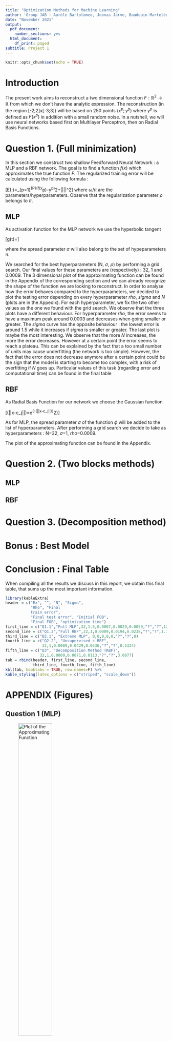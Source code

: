 ```yaml
---
title: "Optimization Methods for Machine Learning"
author: 'Group JAB : Aurèle Bartolomeo, Joonas Järve, Baudouin Martelée '
date: "November 2021"
output:
  pdf_document:
    number_sections: yes
  html_document:
    df_print: paged
subtitle: Project 1
---
```


```r
knitr::opts_chunk$set(echo = TRUE)
```

# Introduction {-}

The present work aims to reconstruct a two dimensional function $\textit{F} : \mathbb{R}^2 \rightarrow \mathbb{R}$ from which we don't have the analytic
expression. The reconstruction (in the region [-2;2]x[-3;3]) will be based on 250 points $(x^p;y^p)$ where $y^p$ is defined as $F(x^p)$ in addition with a small random noise. In a nutshell, we will use neural networks based first on Multilayer Perceptron, then on Radial Basis Functions.

# Question 1. (Full minimization)
In this section we construct two shallow Feedforward Neural Network : a MLP and a RBF network. The goal is to find a function $f(x)$ which approximates the true function $F$. The regularized training error will be calculated using the following formula :

\[E(\omega;\pi)=\frac{1}{2P}\sum_{p=1}^{P}(f(x^p)-y^p)^2+\frac{\rho}{2}||\omega||^2\]
where $\omega$/$\pi$ are the parameters/hyperparameters. Observe that the regularization parameter $\rho$ belongs to $\pi$.

## MLP
As activation function for the MLP network we use the hyperbolic tangent

\[g(t)=\frac{e^{2\sigma t}-1}{e^{2\sigma t}+1}\]

where the spread parameter $\sigma$ will also belong to the set of hypeparameters $\pi$.

We searched for the best hyperparameters (N, $\sigma$, $\rho$) by performing a grid search. Our final values for these parameters are (respectively) : 32, 1 and 0.0009. The 3 dimensional plot of the approximating function can be found in the Appendix of the corresponding section and we can already recognize the shape of the function we are looking to reconstruct. In order to analyse how the error behaves compared to the hyperparameters, we decided to plot the testing error depending on every hyperparameter $rho$, $sigma$ and $N$ (plots are in the Appedix). For each hyperparameter, we fix the two other values as the one we found with the grid search. We observe that the three plots have a different behaviour. For hyperparameter $rho$, the error seems to have a maximum peak around 0.0003 and decreases when going smaller or greater. The $sigma$ curve has the opposite behaviour : the lowest error is around 1.5 while it increases if $sigma$ is smaller or greater. The last plot is maybe the most interesting. We observe that the more $N$ increases, the more the error decreases. However at a certain point the error seems to reach a plateau. This can be explained by the fact that a too small number of units  may cause underfitting (the network is too simple). However, the fact that the error does not decrease anymore after a certain point could be the sign that the model is starting to become too complex, with a risk of overfitting if $N$ goes up. Particular values of this task (regarding error and computational time) can be found in the final table 

## RBF
As Radial Basis Function for our network we choose the Gaussian function

\[\phi(||x-c_j||)=e^{-(||x-c_j||/\sigma)^2}\]

As for MLP, the spread parameter $\sigma$ of the function $\phi$ will be added to the list of hyperparameters. After performing a grid search we decide to take as hyperparameters : N=32, $\sigma$=1, $rho$=0.0009.

The plot of the approximating function can be found in the Appendix.  

# Question 2. (Two blocks methods)

## MLP

## RBF

# Question 3. (Decomposition method)

# Bonus : Best Model

# Conclusion : Final Table

When compiling all the results we discuss in this report, we obtain this final table, that sums up the most important information. 
```r
library(kableExtra)
header = c("Ex", "", "N", "Sigma", 
           "Rho", "Final 
           train error",
           "Final test error", "Initial FOB",
           "Final FOB", "optimization time")
first_line = c("Q1.1","Full MLP",32,1.5,0.0007,0.0029,0.0059,"?","?",12.5911)
second_line = c("Q1.2","Full RBF",32,1,0.0009,0.0194,0.0238,"?","?",1.1027)
third_line = c("Q2.1", "Extreme MLP", 0,0,0,0,0,"?","?",0)
fourth_line = c("Q2.2", "Unsupervised c RBF", 
                32,1,0.0009,0.0429,0.0536,"?","?",0.5324)
fifth_line = c("Q3", "Decomposition Method (RBF)", 
               32,1,0.0009,0.0071,0.0113,"?","?",3.0077)
tab = rbind(header, first_line, second_line, 
            third_line, fourth_line, fifth_line)
kbl(tab, booktabs = TRUE, row.names=F) %>%
kable_styling(latex_options = c("striped", "scale_down"))
```

# APPENDIX (Figures) {-}

## Question 1 (MLP) {-}

![Plot of the Approximating Function](images/11Approx.png){width=50%}

![Evolution of the test error with rho](images/11rho.png){width=50%}

![Evolution of the test error with sigma](images/11sigma.png){width=50%}

![Evolution of the test error with N](images/11N.png){width=50%}




## Question 1 (RBF) {-}

![Plot of the Approximating Function](images/12Approx.png){width=50%}

![Evolution of the test error with rho](images/12rho.png){width=50%}

![Evolution of the test error with sigma](images/12sigma.png){width=50%}

![Evolution of the test error with N](images/12N.png){width=50%}
